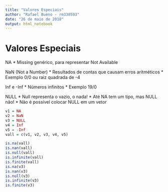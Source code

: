 ```yaml
---
title: "Valores Especiais"
author: "Rafael Bueno - rm330593"
date: "26 de maio de 2018"
output: html_notebook
---
```


# Valores Especiais

NA
* Missing genérico, para representar Not Available

NaN (Not a Number)
* Resultados de contas que causam erros aritméticos
* Exemplo 0/0 ou raiz quadrada de -4

Inf e -Inf
* Números infinitos
* Exemplo 19/0

NULL
* Null representa o vazio, o nada!
* Até NA tem um tipo, mas NULL não!
* Não é possível colocar NULL em um vetor

```r
v1 = NA
v2 = NaN
v3 = NULL
v4 = Inf
v5 = -Inf
vall = c(v1, v2, v3, v4, v5)
```


```r
is.na(vall)
is.nan(vall)
is.null(vall)
is.infinite(vall)
is.finite(vall)
is.na(v3)
is.nan(v3)
is.null(v3)
is.infinite(v3)
is.finite(v3)
```




